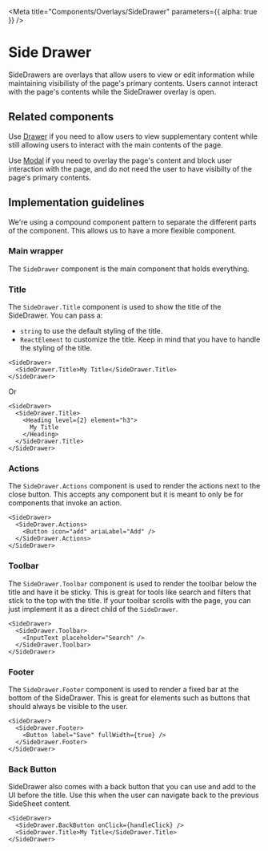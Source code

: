 
<Meta title="Components/Overlays/SideDrawer" parameters={{ alpha: true }} />

# Side Drawer

SideDrawers are overlays that allow users to view or edit information while
maintaining visibilisty of the page's primary contents. Users cannot interact
with the page's contents while the SideDrawer overlay is open.

## Related components

Use [Drawer](../?path=/docs/components-layouts-and-structure-drawer--docs) if
you need to allow users to view supplementary content while still allowing users
to interact with the main contents of the page.

Use [Modal](../?path=/docs/components-overlays-Modal--docs) if you need to
overlay the page's content and block user interaction with the page, and do not
need the user to have visibilty of the page's primary contents.

## Implementation guidelines

We're using a compound component pattern to separate the different parts of the
component. This allows us to have a more flexible component.

### Main wrapper

The `SideDrawer` component is the main component that holds everything.

<ArgsTable of={SideDrawer} />

### Title

The `SideDrawer.Title` component is used to show the title of the SideDrawer.
You can pass a:

- `string` to use the default styling of the title.
- `ReactElement` to customize the title. Keep in mind that you have to handle
  the styling of the title.

```tsx
<SideDrawer>
  <SideDrawer.Title>My Title</SideDrawer.Title>
</SideDrawer>
```

Or

```tsx
<SideDrawer>
  <SideDrawer.Title>
    <Heading level={2} element="h3">
      My Title
    </Heading>
  </SideDrawer.Title>
</SideDrawer>
```

### Actions

The `SideDrawer.Actions` component is used to render the actions next to the
close button. This accepts any component but it is meant to only be for
components that invoke an action.

```tsx
<SideDrawer>
  <SideDrawer.Actions>
    <Button icon="add" ariaLabel="Add" />
  </SideDrawer.Actions>
</SideDrawer>
```

### Toolbar

The `SideDrawer.Toolbar` component is used to render the toolbar below the title
and have it be sticky. This is great for tools like search and filters that
stick to the top with the title. If your toolbar scrolls with the page, you can
just implement it as a direct child of the `SideDrawer`.

```tsx
<SideDrawer>
  <SideDrawer.Toolbar>
    <InputText placeholder="Search" />
  </SideDrawer.Toolbar>
</SideDrawer>
```

### Footer

The `SideDrawer.Footer` component is used to render a fixed bar at the bottom of
the SideDrawer. This is great for elements such as buttons that should always be
visible to the user.

```tsx
<SideDrawer>
  <SideDrawer.Footer>
    <Button label="Save" fullWidth={true} />
  </SideDrawer.Footer>
</SideDrawer>
```

### Back Button

SideDrawer also comes with a back button that you can use and add to the UI
before the title. Use this when the user can navigate back to the previous
SideSheet content.

```tsx
<SideDrawer>
  <SideDrawer.BackButton onClick={handleClick} />
  <SideDrawer.Title>My Title</SideDrawer.Title>
</SideDrawer>
```

<ArgsTable of={SideDrawer.BackButton} />
